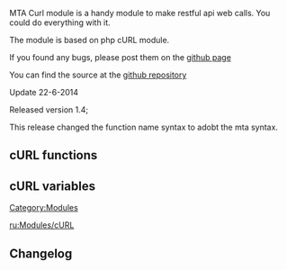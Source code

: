 {{Module_Info|
  name           = MTA Curl |
  version        = 1.2 |
  author         = [[/User:mrdejong.md|Alexander de Jong (mrdejong)]] |
  module_website = ''[https://github.com/mrdejong/mta_curl Here]'' |
  download_link  = ''[https://dl.dropboxusercontent.com/u/10711598/mta_curl/1.4/mta_curl_win32.zip]'' |
  license        = [http://www.opensource.org/licenses/bsd-license.php BSD] |
  written_in     = C++ |
  operating_system = Windows|
  compatible_with = 1.3.0, 1.3.1, 1.3.2, 1.3.5 |
}}
MTA Curl module is a handy module to make restful api web calls. You could do everything with it.

The module is based on php cURL module.

If you found any bugs, please post them on the [[/https://github.com/mrdejong/mta_curl/issues.md|github page]]

You can find the source at the [[/https://github.com/mrdejong/mta_curl.md|github repository]]

Update 22-6-2014

Released version 1.4;

This release changed the function name syntax to adobt the mta syntax.

==cURL functions==
{{Modules/cURL/functions}}

==cURL variables==
{{Modules/cURL/variables}}

[[/Category:Modules.md|Category:Modules]]

[[/ru:Modules/cURL.md|ru:Modules/cURL]]


==Changelog==
{{Modules/cURL/changelog}}